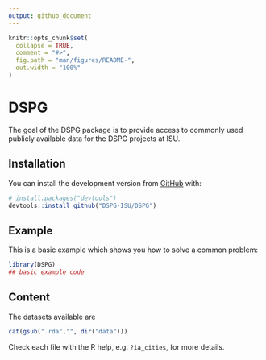 ```yaml
---
output: github_document
---
```


<!-- README.md is generated from README.Rmd. Please edit that file -->

```r
knitr::opts_chunk$set(
  collapse = TRUE,
  comment = "#>",
  fig.path = "man/figures/README-",
  out.width = "100%"
)
```

# DSPG

<!-- badges: start -->
<!-- badges: end -->

The goal of the DSPG package is to provide access to commonly used publicly available data for the DSPG projects at ISU.

## Installation

You can install the development version from [GitHub](https://github.com/) with:

``` r
# install.packages("devtools")
devtools::install_github("DSPG-ISU/DSPG")
```

## Example

This is a basic example which shows you how to solve a common problem:

```r
library(DSPG)
## basic example code
```

## Content

The datasets available are 

```r
cat(gsub(".rda","", dir("data")))
```

Check each file with the R help, e.g. `?ia_cities`, for more details.
